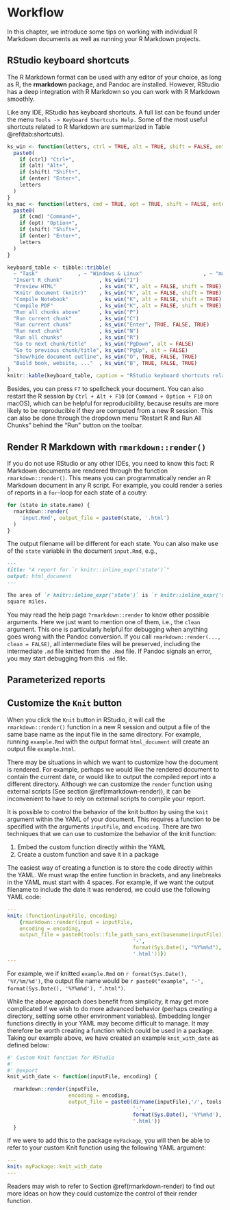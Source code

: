 # Workflow

In this chapter, we introduce some tips on working with individual R Markdown documents as well as running your R Markdown projects.

## RStudio keyboard shortcuts {#rstudio-shortcuts}

The R Markdown format can be used with any editor of your choice, as long as R, the **rmarkdown** package, and Pandoc are installed. However, RStudio has a deep integration with R Markdown so you can work with R Markdown smoothly.

Like any IDE, RStudio has keyboard shortcuts. A full list can be found under the menu `Tools -> Keyboard Shortcuts Help.` Some of the most useful shortcuts related to R Markdown are summarized in Table \@ref(tab:shortcuts).

```r
ks_win <- function(letters, ctrl = TRUE, alt = TRUE, shift = FALSE, enter = FALSE) {
  paste0(
    if (ctrl) "Ctrl+",
    if (alt) "Alt+",
    if (shift) "Shift+",
    if (enter) "Enter+",
    letters
  )
}
ks_mac <- function(letters, cmd = TRUE, opt = TRUE, shift = FALSE, enter = FALSE) {
  paste0(
    if (cmd) "Command+",
    if (opt) "Option+",
    if (shift) "Shift+",
    if (enter) "Enter+",
    letters
  )
}
```

```r
keyboard_table <- tibble::tribble(
  ~ "Task"             , ~ "Windows & Linux"                    , ~ "macOS",
  "Insert R chunk"            , ks_win("I")                            , ks_mac("I"),
  "Preview HTML"              , ks_win("K", alt = FALSE, shift = TRUE) , ks_mac("K", opt = FALSE, shift = TRUE),
  "Knitr document (knitr)"    , ks_win("K", alt = FALSE, shift = TRUE) , ks_mac("K", opt = FALSE, shift = TRUE),
  "Compile Notebook"          , ks_win("K", alt = FALSE, shift = TRUE) , ks_mac("K", opt = FALSE, shift = TRUE),
  "Compile PDF"               , ks_win("K", alt = FALSE, shift = TRUE) , ks_mac("K", opt = FALSE, shift = TRUE),
  "Run all chunks above"      , ks_win("P")                            , ks_mac("P"),
  "Run current chunk"         , ks_win("C")                            , ks_mac("C"),
  "Run current chunk"         , ks_win("Enter", TRUE, FALSE, TRUE)     , ks_mac("Enter", TRUE, FALSE, TRUE),
  "Run next chunk"            , ks_win("N")                            , ks_mac("N"),
  "Run all chunks"            , ks_win("R")                            , ks_mac("R"),
  "Go to next chunk/title"    , ks_win("PgDown", alt = FALSE)          , ks_mac("PgDown", opt = FALSE),
  "Go to previous chunk/title", ks_win("PgUp", alt = FALSE)            , ks_mac("PgUp", opt = FALSE),
  "Show/hide document outline", ks_win("O", TRUE, FALSE, TRUE)         , ks_mac("O", TRUE, FALSE, TRUE),
  "Build book, website, ..."  , ks_win("B", TRUE, FALSE, TRUE)         , ks_mac("B", TRUE, FALSE, TRUE)
)
knitr::kable(keyboard_table, caption = "RStudio keyboard shortcuts related to R Markdown.", booktabs = TRUE)
```

Besides, you can press `F7` to spellcheck your document. You can also restart the R session by `Ctrl + Alt + F10` (or `Command + Option + F10` on macOS), which can be helpful for reproducibility, because results are more likely to be reproducible if they are computed from a new R session. This can also be done through the dropdown menu "Restart R and Run All Chunks" behind the "Run" button on the toolbar.

## Render R Markdown with `rmarkdown::render()` {#rmarkdown-render}

If you do not use RStudio or any other IDEs, you need to know this fact: R Markdown documents are rendered through the function `rmarkdown::render()`. This means you can programmatically render an R Markdown document in any R script. For example, you could render a series of reports in a `for`-loop for each state of a coutry:

```r
for (state in state.name) {
  rmarkdown::render(
    'input.Rmd', output_file = paste0(state, '.html')
  )
}
```

The output filename will be different for each state. You can also make use of the `state` variable in the document `input.Rmd`, e.g.,

````md
---
title: "A report for `r knitr::inline_expr('state')`"
output: html_document
---

The area of `r knitr::inline_expr('state')` is `r knitr::inline_expr('state.area[state.name == state]')`
square miles.
````

You may read the help page `?rmarkdown::render` to know other possible arguments. Here we just want to mention one of them, i.e., the `clean` argument. This one is particularly helpful for debugging when anything goes wrong with the Pandoc conversion. If you call `rmarkdown::render(..., clean = FALSE)`, all intermediate files will be preserved, including the intermediate `.md` file knitted from the `.Rmd` file. If Pandoc signals an error, you may start debugging from this `.md` file.

## Parameterized reports {#parameterized-reports}



## Customize the `Knit` button {#custom-knit}

When you click the `Knit` button in RStudio, it will call the `rmarkdown::render()` function in a new R session and output a file of the same base name as the input file in the same directory. For example, running `example.Rmd` with the output format `html_document` will create an output file `example.html`.

There may be situations in which we want to customize how the document is rendered. For example, perhaps we would like the rendered document to contain the current date, or would like to output the compiled report into a different directory. Although we can customize the `render` function using external scripts (See section \@ref(rmarkdown-render)), it can be inconvenient to have to rely on external scripts to compile your report.

It is possible to control the behavior of the knit button by using the `knit` argument within the YAML of your document. This requires a function to be specified with the arguments `inputFile`, and `encoding`.  There are two techniques that we can use to customize the behavior of the knit function:

1. Embed the custom function directly within the YAML
2. Create a custom function and save it in a package

The easiest way of creating a function is to store the code directly within the YAML. We must wrap the entire function in brackets, and any linebreaks in the YAML must start with 4 spaces.  For example, if we want the output filename to include the date it was rendered, we could use the following YAML code:

```yaml
---
knit: (function(inputFile, encoding)
    {rmarkdown::render(input = inputFile,
    encoding = encoding,
    output_file = paste0(tools::file_path_sans_ext(basename(inputFile)),
                                         '-',
                                         format(Sys.Date(), "%Y%m%d"),
                                         '.html'))})
---
``` 

For example, we if knitted `example.Rmd` on `r format(Sys.Date(), '%Y/%m/%d')`, the output file name would be `r paste0("example", '-', format(Sys.Date(), '%Y%m%d'), ".html")`.

While the above approach does benefit from simplicity, it may get more complicated if we wish to do more advanced behavior (perhaps creating a directory, setting some other environment variables). Embedding longer functions directly in your YAML may become difficult to manage. It may therefore be worth creating a function which could be used in a package. Taking our example above, we have created an example `knit_with_date` as defined below:

```r
#' Custom Knit function for RStudio
#'
#' @export
knit_with_date <- function(inputFile, encoding) {

  rmarkdown::render(inputFile,
                    encoding = encoding,
                    output_file = paste0(dirname(inputFile),'/', tools::file_path_sans_ext(basename(inputFile)),
                                         '-',
                                         format(Sys.Date(), '%Y%m%d'),
                                         '.html'))
  }
```

If we were to add this to the package `myPackage`, you will then be able to refer to your custom Knit function using the following YAML argument:
  
```yaml
---
knit: myPackage::knit_with_date
---
```
                                    
Readers may wish to refer to Section \@ref(rmarkdown-render) to find out more ideas on how they could customize the control of their render function.
